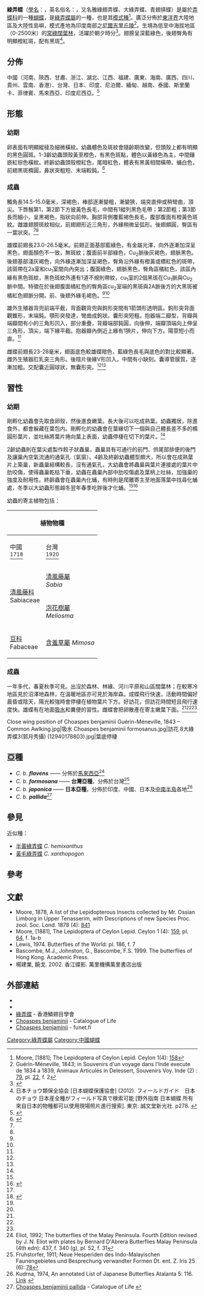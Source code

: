 {{noteTA|G1=Butterfly}}{{Speciesbox
| image = Choaspes benjaminii by V K Chandrasekharan (cropped).jpg
| image_width = 300px
| image caption = 合翅形態
| image2 = Choaspes benjaminii 2 by V K Chandrasekharan.jpg
| image2_width = 300px
| image2 caption = 展翅形態
| status = NE
| status_system = iucn3.1
| status_ref = 
| taxon = Choaspes benjaminii
| authority = (Guérin-Méneville, 1843)
| range_map = 
| range_map_width = 
| range_map_caption = 
| subdivision_ranks = 亞種
| subdivision = 共4個亞種，詳閱正文。
| synonyms = 
* ''Hesperia benjaminii''<br><small>Guérin-Méneville, 1843</small>
* ''Ismene benjamini''<br><small>Moore, 1878</small>
* ''Choaspes benjamini''<br><small>Moore, [1881]</small>
}}

'''綠弄蝶'''（[[學名|學名]]：{{lang|la|''Choaspes benjaminii''}}，英名俗名：{{lang|en|Indian Awlking}}，又名雅綠翅弄蝶、大綠弄蝶、青翅挵蝶）是屬於[[弄蝶科|弄蝶科]]的一種[[蝴蝶|蝴蝶]]，是[[綠弄蝶屬|綠弄蝶屬]]的一種，也是其[[模式種|模式種]]<ref>Moore, [1881]; The Lepidoptera of Ceylon Lepid. Ceylon 1(4): [https://archive.org/stream/lepidopteraofcey01moor#page/158/mode/1up 158]</ref>。廣泛分佈於[[東洋界|東洋界]]大陸地區及大陸性島嶼，模式產地為印度南部之[[尼爾吉里丘陵|尼爾吉里丘陵]]<ref>Guérin-Méneville, 1843; in Souvenirs d'un voyage dans l'Inde execute de 1834 a 1839, Animaux Articulés in Delessert, Souvenirs Voy. Inde (2) : [https://archive.org/stream/souvenirsdunvoya00dele#page/79/mode/1up 79], pl. [https://archive.org/stream/souvenirsdunvoya00dele#page/n286/mode/1up 22], f. 2</ref>。生境為低至中海拔地區（0-2500米）的[[照葉林|常綠闊葉林]]，活躍於朝夕時分<ref name=t2013>{{Cite book | author = 徐堉峰 | title = 臺灣蝴蝶圖鑑．上【弄蝶、鳳蝶、粉蝶】 | location = 台灣 | publisher = 晨星出版有限公司 | date = 2013年2月10日  | pages = 44-45  | ISBN = 9789861776705 | language= zh-tw }}</ref>。翅膀呈深藍綠色，後翅臀角有明顯橙紅斑，配有黑斑<ref name=j2012>日本チョウ類保全協会 [日本蝴蝶保護協會] (2012). フィールドガイド　日本のチョウ 日本産全種がフィールド写真で検索可能 [野外指南 日本蝴蝶 所有來自日本的物種都可以使用現場照片進行搜索]. 東京: 誠文堂新光社. p278. {{ja}}</ref>。

== 分佈 ==
中國（河南、陝西、甘肅、浙江、湖北、江西、福建、廣東、海南、廣西、四川、貴州、雲南、香港）、台灣、日本、印度、尼泊爾、緬甸、越南、泰國、斯里蘭卡、菲律賓、馬來西亞、印度尼西亞。<ref name=y2015>{{Cite book | author = 袁鋒、袁向群、薛國喜 | title = 中國動物誌 昆蟲綱 第五十五卷 鱗翅目 弄蝶科 | location = 中國 北京 | publisher = 科學出版社 | date = 2015 | page = 117-119 | ISBN = 9787030439147 | language = zh-cn }}
</ref>

== 形態 ==
=== 幼期 ===
卵表面有明顯縱稜及細微橫紋。幼蟲體色及斑紋會隨齡期改變，但頭殼上都有明顯的黑色圓斑。1-3齡幼蟲頭殼黃至橙色，有黑色斑點，體色以黃綠色為主，中間鑲嵌紅棕色橫紋。終齡幼蟲頭殼橙紅色，尾暗紅色，體表有黑黃相間橫帶。蛹白色，前翅黑斑橢圓，鼻狀突粗短、末端較鈍。<ref name=t2014>{{Cite book | author = 呂至堅、陳建仁 | title = 蝴蝶生活史圖鑑 | location = 台灣 | publisher = 晨星出版有限公司 | date = 2014年3月23日 | pages = 40, 74, 82-83  | ISBN = 9789861777849 | language= zh-hant }}</ref>

=== 成蟲 ===
觸角長14.5-15.0毫米，深褐色，棒部逐漸變粗，漸變狹，端突直伸或稍彎曲，頂尖。下唇鬚第1，第2節下方披黃色長毛，中間有1縱列黑色毛帶；第2節粗；第3節長而細小，呈黑褐色，指狀向前伸。胸部背側覆藍褐色長毛，腹部腹面有橙黃色斑紋。雌雄翅膀斑紋相似，前翅翅形近三角形，外緣稍微呈弧形。後翅頗圓，臀區有一葉狀突。<ref name=t2013/><ref name=y2015/>

雄蝶前翅長23.0-26.5毫米。前翅正面基部藍綠色，有金屬光澤，向外逐漸加深呈黑色，翅面顏色不一致，無斑紋；腹面前半部綠色，Cu<sub>2</sub>脈後灰褐色，翅脈黑色。後翅基部淺灰褐色，向外緣逐漸加深呈褐色，臀角沿外緣有橙黃或橋紅色的斑帶，該斑帶在2a室和cu<sub>1</sub>室間向內突出；腹面綠色，翅脈黑色，臀角區橘紅色，該區內緣有黑色斑紋，黑色斑紋外連有1道不規則帶紋，cu<sub>1</sub>室的2個黑斑在Cu<sub>1</sub>脈與Cu<sub>2</sub>脈中間。特徵在於後翅腹面橘紅色的臀角區cu<sub>2</sub>室端的黑斑與2A脈後方的大黑斑被橘紅色翅脈分開。前、後翅外緣毛褐色。<ref name=j2012/><ref name=y2015/>

雄外生殖器背兜前端平截，背面觀背兜與鉤形突間有1箭頭形透明區。鉤形突背面觀錐形，末端鈍。顎形突發達，彎曲成鉤狀。囊形突短粗。抱器端二瓣型，背瓣與端瓣間有小的三角形凹入，部分重疊，背瓣端部鈍圓，向後伸，端瓣頂端向上伸呈三角形，頂尖，端下緣平截。抱器瓣內側近上緣有1狹片，伸向下方。陽莖短小而直。<ref name=y2015/>

雌蝶前翅長23-28毫米，翅面底色較雄蝶暗色，藍綠色長毛與底色的對比較顯著。雌外生殖器肛乳突三角形。後陰片後緣V形凹入，中間有小缺刻。囊導管膜質，逐漸加粗。交配囊近圓球狀，無囊形突。<ref name=t2013/><ref name=y2015/>

== 習性 ==
=== 幼期 ===
剛孵化幼蟲會先取食卵殼，然後進食嫩葉。長大後可以吃成熟葉。幼蟲獨居，除進食外，都會躲藏在葉包内。剛孵化的幼蟲會在葉緣切下一個與自己體長差不多的橢圓形葉片，並吐絲將葉片捲向葉上表面，幼蟲停棲在切下的葉片。<ref name=t2014/>

2齡幼蟲則在葉尖處製作餃子狀蟲巢，蟲巢具有可通行的前門、供尾部排便的後門及讓巢內空氣流通的通氣孔（氣窗）。4齡及終齡幼蟲體型頗大，所以會在成熟葉片上築巢，新蟲巢結構較長，沒有通氣孔，大幼蟲會將蟲巢與葉片連接處的葉片中肋咬傷，使得蟲巢乾枯下垂，幼蟲在蟲巢內部中肋咬傷處及葉柄上吐絲，加強巢的強度及耐用性。終齡蟲會在蟲巢內化蛹，有時則是爬離寄主至地面落葉中找尋化蛹處，冬季以大幼蟲形態越冬翌年春季吃胖後才化蛹。<ref name=t2014/><ref name=h2007>{{Cite book | author = 楊建業、饒戈、丘紹文 | title = 香港蝴蝶圖誌（卷一） | location = 香港 | publisher = 香港鱗翅目學會有限公司 | date = 2007年7月 | page = 6-7 | ISBN = 978-962-86943-2-7 | language = zh-hk }}</ref>

幼蟲的寄主植物包括：
{| class="wikitable"
|-
! rowspan="2" colspan="3" | 植物物種 !! rowspan="1" colspan="4" | 取食地區
|-
! 中國<br><ref name=y2015/><ref name=c1994>{{Cite book | author = [[周堯|周堯]] | title = 中國蝶類誌 | location = 中國 | publisher = 河南技術出版社 | date = 1994年 | ISBN = 75349-15740 | page = 698 | language = zh-cn }}</ref> !! 台灣<br><ref name=t2013/><ref name=c1994/> !! 香港<br><ref name=h2007/><ref>[https://www.afcd.gov.hk/tc_chi/conservation/hkbiodiversity/database/popup_record.php?id=2757&lang=tc 綠弄蝶] {{Wayback|url=https://www.afcd.gov.hk/tc_chi/conservation/hkbiodiversity/database/popup_record.php?id=2757&lang=tc |date=20200414105411 }} - 香港生物多樣性數據庫 {{zh-hk}}</ref> !! 日本<br><ref name=j2012/>
|-
| rowspan="16" | [[清風藤科|清風藤科]]<br>Sabiaceae || rowspan="2" | [[清風藤屬|清風藤屬]]<br>''Sabia'' || [[鐘花清風藤|鐘花清風藤]] ''S. campanulata'' || ✓ ||  ||  || 
|-
| [[清風藤|清風藤]] ''S. japonica'' || ✓ ||  ||  || 
|-
|  rowspan="14" | [[泡花樹屬|泡花樹屬]]<br>''Meliosma'' || 紫珠葉泡花樹 ''M. callicarpifolia'' ||  || ✓ ||  || 
|-
| [[香皮樹|香皮樹]] ''M. fordii'' || ✓ ||  || ✓ || 
|-
| 丈八島泡花樹 ''M. hach​​ijoensis'' || ✓ ||  ||  || 
|-
| 萊泡花樹 ''M. lepidota'' || ✓ ||  ||  || 
|-
| [[異色泡花樹|異色泡花樹]] ''M. myriantha'' || ✓ ||  ||  || 
|-
| [[羽葉泡花樹|羽葉泡花樹]] ''M. pinnata'' ||  || ✓ ||  || 
|-
| 硬刺泡花樹 ''M. pungens'' || ✓ ||  ||  || 
|-
| [[漆葉泡花樹|漆葉泡花樹]] ''M. rhoifolia'' || ✓ || ✓ ||  || 
|-
| [[筆羅子|筆羅子]] ''M. rigida'' || ✓ || ✓ || ✓ || ✓
|-
| [[單葉泡花樹|單葉泡花樹]] ''M. simplicifolia'' ||  || ✓ ||  || 
|-
| [[樟葉泡花樹|樟葉泡花樹]] ''M. squamulata'' ||  || ✓ ||  || ✓
|-
| 泰泡花樹 ''M. tenuis'' || ✓ ||  ||  || ✓
|-
| 翁泡花樹 ''M. ungens'' || ✓ ||  ||  || 
|-
| [[雲南泡花樹|雲南泡花樹]] ''M. yunnanensis'' || ✓ ||  ||  || 
|-
| [[豆科|豆科]]<br>Fabaceae || [[含羞草屬|含羞草屬]] ''Mimosa'' || [[含羞草|含羞草]] ''M. pudica'' || ✓ ||  ||  || 
|}

=== 成蟲 ===
一年多代，春夏秋季可見。出沒於森林、林緣、河川平原和山區闊葉林；在較寒冷地區見於沼澤地森林，在溫暖地區亦可見於海岸森。成蝶飛行快速，活動時間偏好晨昏或陰天，陽光較強時會停棲在植物葉片下方。好訪花，但訪花時間短且飛行速度快。雄蝶有在地面[[吸水|吸水]]和糞便的習性。雌蝶會把卵散產在寄主嫩葉下面。<ref name=j2012/><ref name=t2014/><ref name=h2007/>
<gallery mode="packed">
Close wing position of Choaspes benjaminii Guérin-Méneville, 1843 – Common Awlking.jpg|吸水
Choaspes benjaminii formosanus.jpg|訪花
8大綠弄蝶3(郭月秀攝) (12940178803).jpg|葉底停棲
</gallery>

== 亞種 ==
* ''C. b. '''flavens''''' —— 分佈於[[馬來西亞|馬來西亞]]<ref>Eliot, 1992; The butterflies of the Malay Peninsula. Fourth Edition revised by J. N. Eliot with plates by Bernard D'Abrera Butterflies Malay Peninsula (4th edn): 437, f. 340 (g), pl. 52, f. 31</ref>
* ''C. b. '''formosana''''' —— '''台灣亞種'''，分佈於台灣<ref>Fruhstorfer, 1911; Neue Hesperiden des Indo-Malayischen Faunengebietes und Besprechung verwandter Formen Dt. ent. Z. Iris 25 (6): [https://archive.org/stream/deutscheentomolo251911ento#page/78/mode/1up 78]</ref>
* ''C. b. '''japonica''''' —— '''日本亞種'''，分佈於印度、中國、日本及[[中南半島|中南半島]]各地<ref>Kudrna, 1974, An annotated List of Japanese Butterflies Atalanta 5: 116. [https://www.zobodat.at/pdf/Atalanta_5_0092-0120.pdf Link] {{Wayback|url=https://www.zobodat.at/pdf/Atalanta_5_0092-0120.pdf |date=20190720152614 }} {{en}}</ref>
* ''C. b. '''pallida'''''<ref>[http://www.catalogueoflife.org/col/details/species/id/50393fdea45e4d77bce4ea6171ce2b53 Choaspes benjaminii pallida] {{Wayback|url=http://www.catalogueoflife.org/col/details/species/id/50393fdea45e4d77bce4ea6171ce2b53 |date=20200414053318 }} - Catalogue of Life {{en}}</ref>

== 參見 ==
近似種：
* [[半黃綠弄蝶|半黃綠弄蝶]] ''C. hemixanthus''
* [[黃毛綠弄蝶|黃毛綠弄蝶]] ''C. xanthopogon''

== 參考 ==
{{reflist|2}}

== 文獻 ==
* Moore, 1878, A list of the Lepidopterous Insects collected by Mr. Ossian Limborg in Upper Tenasserim, with Descriptions of new Species Proc. zool. Soc. Lond. 1878 (4): [https://archive.org/stream/proceedingsofgen782zool#page/841/mode/1up 841]
* Moore, [1881], The Lepidoptera of Ceylon Lepid. Ceylon 1 (4): [https://archive.org/stream/lepidopteraofcey01moor#page/159/mode/1up 159], pl. [https://archive.org/stream/lepidopteraofcey01moor#page/n330/mode/1up 64], f. 1a-b
* Lewis, 1974. Butterflies of the World: pl. 186, f. 7
* Bascombe, M.J., Johnston, G., Bascombe, F.S. 1999. The butterflies of Hong Kong. Academic Press. {{en}}
* 楊建業, 饒戈. 2002. 香江蝶影. 萬里機構萬里書店出版 {{zh-hk}}

== 外部連結 ==
* {{Commonscat-inline|Choaspes benjaminii|綠弄蝶}}
* {{Wikispecies-inline|Choaspes benjaminii|綠弄蝶}}
* [http://old.hkls.org/c_benjaminii.htm 綠弄蝶] {{Wayback|url=http://old.hkls.org/c_benjaminii.htm |date=20191221012721 }} - 香港鱗翅目學會 {{zh-hk}}
* [http://www.catalogueoflife.org/col/details/species/id/d6657b98bab1c807457822abc2ea8453 Choaspes benjaminii] {{Wayback|url=http://www.catalogueoflife.org/col/details/species/id/d6657b98bab1c807457822abc2ea8453 |date=20200414115532 }} - Catalogue of Life {{en}} 
* [http://www.nic.funet.fi/pub/sci/bio/life/insecta/lepidoptera/ditrysia/hesperioidea/hesperiidae/coeliadinae/choaspes/#benjaminii Choaspes benjaminii] {{Wayback|url=http://www.nic.funet.fi/pub/sci/bio/life/insecta/lepidoptera/ditrysia/hesperioidea/hesperiidae/coeliadinae/choaspes/#benjaminii |date=20190720221028 }} - funet.fi
{{taxonbar|from= Q3595558}}
[[Category:綠弄蝶屬|Category:綠弄蝶屬]]
[[Category:中國蝴蝶|Category:中國蝴蝶]]